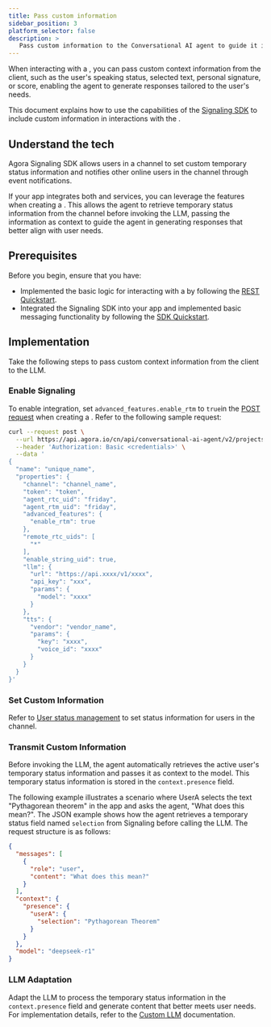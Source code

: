 ```yaml
---
title: Pass custom information
sidebar_position: 3
platform_selector: false
description: >
   Pass custom information to the Conversational AI agent to guide it in generating responses customized for the user.
---
```


When interacting with a <Vpd k="AGENT" />, you can pass custom context information from the client, such as the user's speaking status, selected text, personal signature, or score, enabling the agent to generate responses tailored to the user's needs.

This document explains how to use the capabilities of the [Signaling SDK](/signaling/overview/product-overview) to include custom information in interactions with the <Vpd k="AGENT" />.

## Understand the tech
Agora Signaling SDK allows users in a channel to set custom temporary status information and notifies other online users in the channel through event notifications.

If your app integrates both <Vg k="VSDK" /> and <Vg k="SIG" /> services, you can leverage the <Vg k="SIG" /> features when creating a <Vpd k="AGENT" />. This allows the agent to retrieve temporary status information from the <Vg k="SIG" /> channel before invoking the LLM, passing the information as context to guide the agent in generating responses that better align with user needs.

## Prerequisites

Before you begin, ensure that you have:

- Implemented the basic logic for interacting with a <Vpd k="AGENT" /> by following the [REST Quickstart](../get-started/quickstart).
- Integrated the Signaling SDK into your app and implemented basic messaging functionality by following the [<Vg k="SIG" /> SDK Quickstart](/signaling/get-started/sdk-quickstart).

## Implementation
Take the following steps to pass custom context information from the client to the LLM.

### Enable Signaling

To enable <Vg k="SIG" /> integration, set `advanced_features.enable_rtm` to `true`in the [POST request](../rest-api/join) when creating a <Vpd k="AGENT" />. Refer to the following sample request:

```bash
curl --request post \
  --url https://api.agora.io/cn/api/conversational-ai-agent/v2/projects/<your_app_id>/join \
  --header 'Authorization: Basic <credentials>' \
  --data '
{
  "name": "unique_name",
  "properties": {
    "channel": "channel_name",
    "token": "token",
    "agent_rtc_uid": "friday",
    "agent_rtm_uid": "friday",
    "advanced_features": {
      "enable_rtm": true
    },
    "remote_rtc_uids": [
      "*"
    ],
    "enable_string_uid": true,
    "llm": {
      "url": "https://api.xxxx/v1/xxxx",
      "api_key": "xxx",
      "params": {
        "model": "xxxx"
      }
    },
    "tts": {
      "vendor": "vendor_name",
      "params": {
        "key": "xxxx",
        "voice_id": "xxxx"
      }
    }
  }
}'
```

### Set Custom Information
Refer to <Vg k="SIG" /> [User status management](/signaling/core-functionality/presence#user-status-management) to set status information for users in the channel.

### Transmit Custom Information
Before invoking the LLM, the agent automatically retrieves the active user's temporary status information and passes it as context to the model. This temporary status information is stored in the `context.presence` field.

The following example illustrates a scenario where UserA selects the text "Pythagorean theorem" in the app and asks the agent, "What does this mean?". The JSON example shows how the agent retrieves a temporary status field named `selection` from Signaling before calling the LLM. The request structure is as follows:

```json
{
  "messages": [
    {
      "role": "user",
      "content": "What does this mean?"
    }
  ],
  "context": {
    "presence": {
      "userA": {
        "selection": "Pythagorean Theorem"
      }
    }
  },
  "model": "deepseek-r1"
}
```

### LLM Adaptation

Adapt the LLM to process the temporary status information in the `context.presence` field and generate content that better meets user needs. For implementation details, refer to the [Custom LLM](../develop/custom-llm) documentation.
